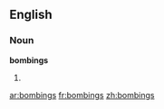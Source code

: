 ==English==
===Noun===
'''bombings'''
# {{plural of|[[bombing]]}}

[[ar:bombings]]
[[fr:bombings]]
[[zh:bombings]]